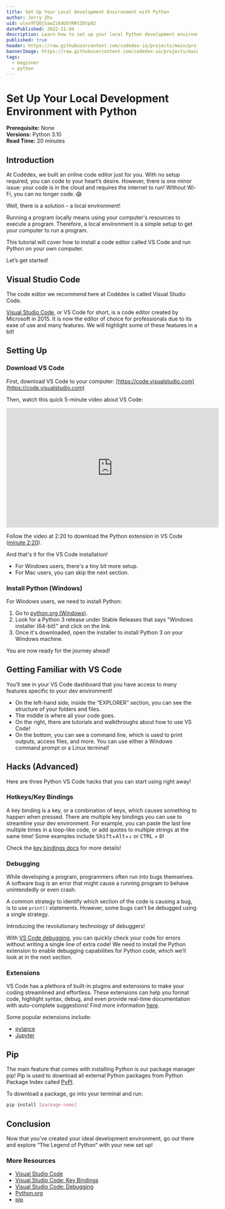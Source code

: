 ```yaml
---
title: Set Up Your Local Development Environment with Python
author: Jerry Zhu
uid: ulex9TQOjSawZi6dUSYRRtZOtp82
datePublished: 2022-11-04
description: Learn how to set up your local Python development environment with VS Code. 
published: true
header: https://raw.githubusercontent.com/codedex-io/projects/main/projects/set-up-your-local-environment-in-python/header.png
bannerImage: https://raw.githubusercontent.com/codedex-io/projects/main/projects/set-up-your-local-environment-in-python/header.png
tags: 
  - beginner
  - python
---
```


<BannerImage link="https://raw.githubusercontent.com/codedex-io/projects/main/projects/set-up-your-local-environment-in-python/header.png" description="Header Image" uid={true} cl="for-sidebar"/>

# Set Up Your Local Development Environment with Python

<AuthorAvatar author_name="Jerry Zhu" author_avatar="/images/projects/authors/jerry_zhu.jpg" username="jerry" uid={true}/>

<BannerImage link="https://raw.githubusercontent.com/codedex-io/projects/main/projects/set-up-your-local-environment-in-python/header.png" description="Header Image" uid={true}/>

**Prerequisite:** None  
**Versions:** Python 3.10  
**Read Time:** 20 minutes  


## Introduction

At Codédex, we built an online code editor just for you. With no setup required, you can code to your heart’s desire. However, there is one minor issue: your code is in the cloud and requires the internet to run! Without Wi-Fi, you can no longer code. 😱

Well, there is a solution – a local environment! 

Running a program locally means using your computer's resources to execute a program. Therefore, a local environment is a simple setup to get your computer to run a program.  

This tutorial will cover how to install a code editor called VS Code and run Python on your own computer. 

Let’s get started!

## Visual Studio Code

The code editor we recommend here at Codédex is called Visual Studio Code.

[Visual Studio Code](https://code.visualstudio.com), or VS Code for short, is a code editor created by Microsoft in 2015. It is now the editor of choice for professionals due to its ease of use and many features. We will highlight some of these features in a bit!


## Setting Up

### Download VS Code

First, download VS Code to your computer: [https://code.visualstudio.com](https://code.visualstudio.com)

Then, watch this quick 5-minute video about VS Code: 

<iframe width="560" height="315" src="https://www.youtube.com/embed/S320N3sxinE" title="YouTube video player" frameborder="0" allow="accelerometer; autoplay; clipboard-write; encrypted-media; gyroscope; picture-in-picture" allowFullScreen></iframe>

Follow the video at 2:20 to download the Python extension in VS Code ([minute 2:20](https://www.youtube.com/watch?v=S320N3sxinE&t=140s)).

And that's it for the VS Code installation!

- For Windows users, there's a tiny bit more setup.
- For Mac users, you can skip the next section.


### Install Python (Windows)

For Windows users, we need to install Python:

1. Go to [python.org (Windows)](https://www.python.org/downloads/windows/).
2. Look for a Python 3 release under Stable Releases that says "Windows installer (64-bit)" and click on the link.
3. Once it's downloaded, open the installer to install Python 3 on your Windows machine.

You are now ready for the journey ahead!


## Getting Familiar with VS Code

<RoundedImage link="https://raw.githubusercontent.com/codedex-io/projects/main/projects/set-up-your-local-environment-in-python/vscode_image.png" description="VSCode image" />

You’ll see in your VS Code dashboard that you have access to many features specific to your dev environment!

- On the left-hand side, inside the “EXPLORER” section, you can see the structure of your folders and files. 
- The middle is where all your code goes.
- On the right, there are tutorials and walkthroughs about how to use VS Code!
- On the bottom, you can see a command line, which is used to print outputs, access files, and more. You can use either a Windows command prompt or a Linux terminal! 


## Hacks (Advanced)

Here are three Python VS Code hacks that you can start using right away! 


### Hotkeys/Key Bindings

A key binding is a key, or a combination of keys, which causes something to happen when pressed. There are multiple key bindings you can use to streamline your dev environment. For example, you can paste the last line multiple times in a loop-like code, or add quotes to multiple strings at the same time! Some examples include <kbd>Shift</kbd>+<kbd>Alt</kbd>+<kbd>↓</kbd> or <kbd>CTRL</kbd> + <kbd>D</kbd>!

Check the [key bindings docs](https://code.visualstudio.com/docs/getstarted/keybindings) for more details! 


### Debugging

While developing a program, programmers often run into bugs themselves. A software bug is an error that might cause a running program to behave unintendedly or even crash. 

A common strategy to identify which section of the code is causing a bug, is to use `print()` statements. However, some bugs can’t be debugged using a single strategy. 

Introducing the revolutionary technology of debuggers! 

With [VS Code debugging](https://code.visualstudio.com/docs/editor/debugging), you can quickly check your code for errors without writing a single line of extra code! We need to install the Python extension to enable debugging capabilities for Python code, which we’ll look at in the next section.


### Extensions

VS Code has a plethora of built-in plugins and extensions to make your coding streamlined and effortless. These extensions can help you format code, highlight syntax, debug, and even provide real-time documentation with auto-complete suggestions! Find more information [here](https://code.visualstudio.com/docs/languages/python).

Some popular extensions include: 

- [pylance](https://marketplace.visualstudio.com/items?itemName=ms-python.vscode-pylance) 
- [Jupyter](https://marketplace.visualstudio.com/items?itemName=ms-toolsai.jupyter)


## Pip

The main feature that comes with installing Python is our package manager pip! Pip is used to download all external Python packages from Python Package Index called [PyPI](https://pypi.org/). 

To download a package, go into your terminal and run:

```bash
pip install [package-name]
```


## Conclusion

Now that you’ve created your ideal development environment, go out there and explore “The Legend of Python” with your new set up! 


### More Resources

- [Visual Studio Code](https://code.visualstudio.com)
- [Visual Studio Code: Key Bindings](https://code.visualstudio.com/docs/getstarted/keybindings)
- [Visual Studio Code: Debugging](https://code.visualstudio.com/docs/editor/debugging)
- [Python.org](https://www.python.org)
- [pip](https://pypi.org/project/pip)
